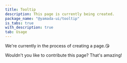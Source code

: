 ```yaml
---
title: Tooltip
description: This page is currently being created.
package_name: "@yamada-ui/tooltip"
is_tabs: true
with_description: true
tab: Usage
---
```


We're currently in the process of creating a page.😘

Wouldn't you like to contribute this page? That's amazing!
